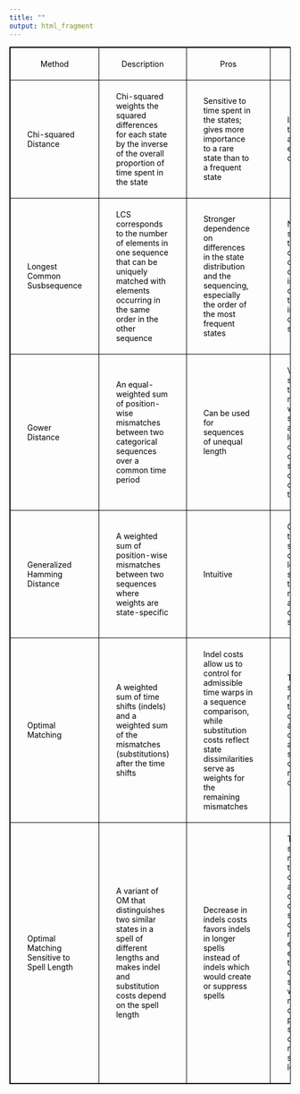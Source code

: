 ```yaml
---
title: ""
output: html_fragment
---
```


<style>
  table {
    display: block;
    font-size: 100%;
    overflow: auto;
    width: auto;
  }
  table{
    border-collapse: collapse;
  }
  table, th, td{
      border: 1px solid black;
  }
  th {
    color: black;
    font-weight: normal;
    padding: 20px 30px;
    text-align: center;
  }
  td {
    color: black;
    padding: 20px 30px;
  }
</style>

| Method                                     	| Description                                                                                                                                             	| Pros                                                                                                                                                                                     	| Cons                                                                                                                                                                                                                                                    	|
|--------------------------------------------	|---------------------------------------------------------------------------------------------------------------------------------------------------------	|------------------------------------------------------------------------------------------------------------------------------------------------------------------------------------------	|---------------------------------------------------------------------------------------------------------------------------------------------------------------------------------------------------------------------------------------------------------	|
| Chi-squared Distance                       	| Chi-squared weights the squared differences for each state by the inverse of the overall proportion of time spent in the state                          	| Sensitive to time spent in the states; gives more importance to a rare state than to a frequent state                                                                                    	| Insensitive to the order and the exact timing of the states                                                                                                                                                                                             	|
| Longest Common Susbsequence                	| LCS corresponds to the number of elements in one sequence that can be uniquely matched with elements occurring in the same order in the other sequence  	| Stronger dependence on differences in the state distribution and the sequencing, especially the order of the most frequent states                                                        	| Not too sensitive to timing; less dependence on differences in the consecutive times spent in the distinct states                                                                                                                                       	|
| Gower Distance                             	| An equal-weighted sum of position-wise mismatches between two categorical sequences over a common time period                                           	| Can be used for sequences of unequal length                                                                                                                                              	| Very sensitive to timing mismatches; when sequences are unequal length, it only compares sequences on the common time period                                                                                                                            	|
| Generalized Hamming Distance               	| A weighted sum of position-wise mismatches between two sequences where weights are state-specific                                                       	| Intuitive                                                                                                                                                                                	| Only applies to pairs of sequences of the same length; very sensitive to timing mismatches and shifting of sequences                                                                                                                                    	|
| Optimal Matching                           	| A weighted sum of time shifts (indels) and a weighted sum of the mismatches (substitutions) after the time shifts                                       	| Indel costs allow us to control for admissible time warps in a sequence comparison, while substitution costs reflect state dissimilarities serve as weights for the remaining mismatches 	| The lack of sociological meaning of the operations and their costs; indel and substitution costs may not be well-chosen                                                                                                                                 	|
| Optimal Matching Sensitive to Spell Length 	| A variant of OM that distinguishes two similar states in a spell of different lengths and makes indel and substitution costs depend on the spell length 	| Decrease in indels costs favors indels in longer spells instead of indels which would create or suppress spells                                                                          	| The lack of sociological meaning of the operations and their costs; decrease in substitution costs reverses the effect of encouraging the splitting of long spells, which makes it difficult to predict the sensitivity of the measure to spell lengths 	|